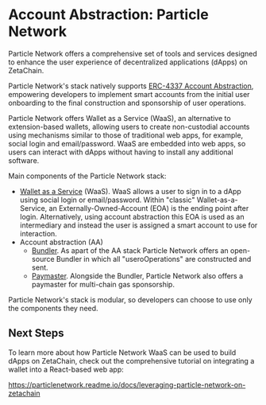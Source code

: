 # Account Abstraction: Particle Network

Particle Network offers a comprehensive set of tools and services designed to
enhance the user experience of decentralized applications (dApps) on ZetaChain.

Particle Network's stack natively supports
[ERC-4337 Account Abstraction](https://eips.ethereum.org/EIPS/eip-4337),
empowering developers to implement smart accounts from the initial user
onboarding to the final construction and sponsorship of user operations.

Particle Network offers Wallet as a Service (WaaS), an alternative to
extension-based wallets, allowing users to create non-custodial accounts using
mechanisms similar to those of traditional web apps, for example, social login
and email/password. WaaS are embedded into web apps, so users can interact with
dApps without having to install any additional software.

Main components of the Particle Network stack:

- [Wallet as a Service](https://particlenetwork.readme.io/docs/understanding-wallet-as-a-service)
  (WaaS). WaaS allows a user to sign in to a dApp using social login or
  email/password. Within "classic" Wallet-as-a-Service, an
  Externally-Owned-Account (EOA) is the ending point after login. Alternatively,
  using account abstraction this EOA is used as an intermediary and instead the
  user is assigned a smart account to use for interaction.
- Account abstraction (AA)
  - [Bundler](https://particlenetwork.readme.io/docs/bundler). As apart of the
    AA stack Particle Network offers an open-source Bundler in which all
    "useroOperations" are constructed and sent.
  - [Paymaster](https://particlenetwork.readme.io/docs/paymaster). Alongside the
    Bundler, Particle Network also offers a paymaster for multi-chain gas
    sponsorship.

Particle Network's stack is modular, so developers can choose to use only the
components they need.

## Next Steps

To learn more about how Particle Network WaaS can be used to build dApps on
ZetaChain, check out the comprehensive tutorial on integrating a wallet into a
React-based web app:

https://particlenetwork.readme.io/docs/leveraging-particle-network-on-zetachain
